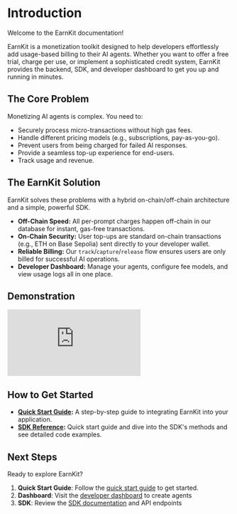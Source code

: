 # Introduction

Welcome to the EarnKit documentation!

EarnKit is a monetization toolkit designed to help developers effortlessly add usage-based billing to their AI agents. Whether you want to offer a free trial, charge per use, or implement a sophisticated credit system, EarnKit provides the backend, SDK, and developer dashboard to get you up and running in minutes.

## The Core Problem

Monetizing AI agents is complex. You need to:
- Securely process micro-transactions without high gas fees.
- Handle different pricing models (e.g., subscriptions, pay-as-you-go).
- Prevent users from being charged for failed AI responses.
- Provide a seamless top-up experience for end-users.
- Track usage and revenue.

## The EarnKit Solution

EarnKit solves these problems with a hybrid on-chain/off-chain architecture and a simple, powerful SDK.

- **Off-Chain Speed:** All per-prompt charges happen off-chain in our database for instant, gas-free transactions.
- **On-Chain Security:** User top-ups are standard on-chain transactions (e.g., ETH on Base Sepolia) sent directly to your developer wallet.
- **Reliable Billing:** Our `track`/`capture`/`release` flow ensures users are only billed for successful AI operations.
- **Developer Dashboard:** Manage your agents, configure fee models, and view usage logs all in one place.

## Demonstration

<div className="my-8 px-4">
	<div className="relative w-full aspect-video max-w-4xl mx-auto">
		<iframe
			className="absolute inset-0 w-full h-full rounded-lg"
			src="https://www.youtube.com/embed/n9J55u1sCag"
			title="YouTube Video"
			frameBorder="0"
			allow="accelerometer; autoplay; clipboard-write; encrypted-media; gyroscope; picture-in-picture"
			allowFullScreen
		></iframe>
	</div>
</div>


## How to Get Started

- **[Quick Start Guide](./quick-start-guide):** A step-by-step guide to integrating EarnKit into your application.
- **[SDK Reference](./sdk-reference):** Quick start guide and dive into the SDK's methods and see detailed code examples. 

## Next Steps

Ready to explore EarnKit? 

1. **Quick Start Guide**: Follow the [quick start guide](./quick-start-guide) to get started.
2. **Dashboard**: Visit the [developer dashboard](https://earnkit-assignment-web.vercel.app) to create agents
3. **SDK**: Review the [SDK documentation](./sdk-reference) and API endpoints
